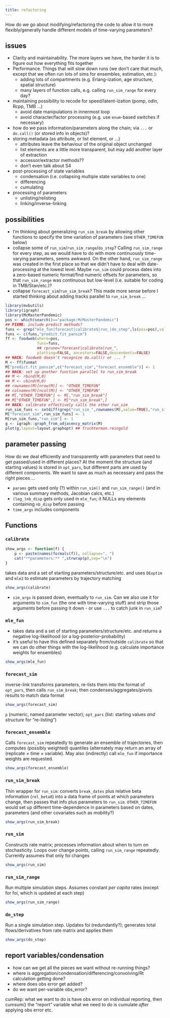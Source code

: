```yaml
---
title: refactoring
---
```


How do we go about modifying/refactoring the code to allow it to more flexibly/generally handle different models of time-varying parameters? 

## issues

- Clarity and maintainability. The more layers we have, the harder it is to figure out how everything fits together
- Performance. Things that will slow down runs (we don't care that much, except that we often run lots of sims for ensembles, estimation, etc.):
    - adding lots of compartments (e.g. Erlang-ization, age structure, spatial structure)
	- many layers of function calls, e.g. calling `run_sim_range` for every day?
- maintaining possibility to recode for speed/latent-ization (pomp, odin, Rcpp, TMB ...)
    - avoid date manipulations in innermost loop
	- avoid character/factor processing (e.g. use `enum`-based switches if necessary)
- how do we pass information/parameters along the chain; via `...` or `do.call()` (or stored info in objects)?
- storing metadata (as attribute, or list element, or ...)
    - attributes leave the behaviour of the original object unchanged
	- list elements are a little more transparent, but may add another layer of extraction
	- accessor/extractor methods??
	- don't even talk about S4
- post-processing of state variables
    - condensation (i.e. collapsing multiple state variables to one)
	- differencing
	- cumulating
- processing of parameters
    - unlisting/relisting
	- linking/inverse-linking

## possibilities

- I'm thinking about generalizing `run_sim_break` by allowing other functions to specify the time variation of parameters (see `OTHER_TIMEFUN` below)
- collapse some of `run_sim`/`run_sim_range`/`do_step`?  Calling `run_sim_range` for every step, as we would have to do with more continuously time-varying parameters, seems awkward. On the other hand, `run_sim_range` was created in the first place so that we didn't have to deal with date-processing at the lowest level.  Maybe `run_sim` could process dates into a zero-based numeric format/find numeric offsets for parameters, so that `run_sim_range` was continuous but low-level (i.e. suitable for coding in TMB/Stan/etc.)?
- collapse `forecast_sim`/`run_sim_break`? This made more sense before I started thinking about adding tracks parallel to `run_sim_break` ...

```r
library(mvbutils)
library(igraph)
library(McMasterPandemic)
pos <- which(search()=="package:McMasterPandemic")
## FIXME: include predict methods?
funs <- grep("mle_fun|forecast|calibrate$|run_|do_step",ls(pos=pos),value=TRUE)
funs <- c(funs,"predict.fit_pansim")
ff <- foodweb(where=pos,
              funs=funs,
              ## rprune="forecast|calibrate|run_",
              plotting=FALSE, ancestors=FALSE,descendents=FALSE)
## HACK: foodweb doesn't recognize do.call() or ... ?
M <- ff$funmat
M["predict.fit_pansim",c("forecast_sim","forecast_ensemble")] <- 1
## HACK: set up another function parallel to run_sim_break
## M <- rbind(M,0)
## M <- cbind(M,0)
## rownames(M)[nrow(M)] <- "OTHER_TIMEFUN"
## colnames(M)[ncol(M)] <- "OTHER_TIMEFUN"
## M[,"OTHER_TIMEFUN"] <- M[,"run_sim_break"]
## M["OTHER_TIMEFUN",] <- M["run_sim_break",]
## HACK: calibrate effectively calls the other run_sim
run_sim_funs <- setdiff(grep("run_sim_",rownames(M),value=TRUE),"run_sim_range")
M["forecast_sim",run_sim_funs] <- 1
M[run_sim_funs,"run_sim"] <- 1
g <- igraph::graph_from_adjacency_matrix(M)
plot(g,layout=layout.graphopt) ## fruchterman.reingold
```

## parameter passing

How do we deal efficiently and transparently with parameters that need to get passed/used in different places? At the moment the structure (and starting values) is stored in `opt_pars`, but different parts are used by different components. We want to save as much as necessary and pass the right pieces ...

- `params` gets used only (?) within `run_sim()` and `run_sim_range()` (and in various summary methods, Jacobian calcs, etc.)
- `(log_)nb_disp` gets only used in `mle_fun`; it NULLs any elements containing `nb_disp` before passing
- `time_args` includes components

## Functions

### `calibrate`

```r
show_args <- function(f) {
    p <- paste(names(formals(f)), collapse=", ")
    cat("**parameters:** ",strwrap(p),sep="\n")
}
```

takes data and a set of starting parameters/structure/etc. and uses `DEoptim` and `mle2` to estimate parameters by trajectory matching

```r
show_args(calibrate)
```

- `sim_args` is passed down, eventually to `run_sim`. Can we also use it for arguments to `sim_fun` (the one with time-varying stuff) and strip those arguments before passing it down - or use `...` to catch junk in `run_sim`?

### `mle_fun`

- takes data and a set of starting parameters/structure/etc. and returns a negative log-likelihood (or a log-posterior-probability)
- it's useful to have this defined separately from/outside `calibrate` so that we can do other things with the log-likelihood (e.g. calculate importance weights for ensembles)



```r
show_args(mle_fun)
```

### `forecast_sim`

inverse-link transforms parameters, re-lists them into the format of `opt_pars`, then calls `run_sim_break`; then condenses/aggregates/pivots results to match data format 

```r
show_args(forecast_sim)
```
`p` (numeric, named parameter vector); `opt_pars` (list: starting values *and structure* for "re-listing")

### `forecast_ensemble`

Calls `forecast_sim` repeatedly to generate an ensemble of trajectories, then computes (possibly weighted) quantiles (alternately may return an array of (replicate $\times$ time $\times$ variable).  May also (indirectly) call `mle_fun` if importance weights are requested.

```r
show_args(forecast_ensemble)
```


### `run_sim_break`


Thin wrapper for `run_sim`: converts `break_dates` plus relative beta information (`rel_beta0`) into a data frame of points at which parameters change, then passes that info plus parameters to `run_sim`. `OTHER_TIMEFUN` would set up different time-dependence in parameters based on dates, parameters (and other covariates such as mobility?)

```r
show_args(run_sim_break)
```
 
### `run_sim`

Constructs rate matrix; processes information about when to turn on stochasticity. Loops over change points, calling `run_sim_range` repeatedly. Currently assumes that only foi changes

```r
show_args(run_sim)
```


### `run_sim_range`

Run multiple simulation steps. Assumes constant *per capita* rates (except for foi, which is updated at each step)


```r
show_args(run_sim_range)
```

### `do_step`

Run a single simulation step. Updates foi (redundantly?); generates total flows/derivatives from rate matrix and applies them

```r
show_args(do_step)
```

## report variables/condensation

* how can we get all the pieces we want without re-running things?
* where is aggregation/condensation/differencing/convolving/Rt calculation getting done?
* where does obs error get added?
* do we want per-variable obs_error?

cumRep: what we want to do is have obs error on individual reporting, then cumsum() the "report" variable
what we need to do is cumulate *after* applying obs error etc.
